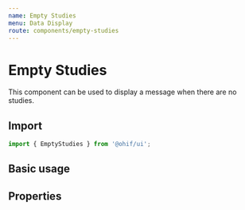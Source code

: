 ```yaml
---
name: Empty Studies
menu: Data Display
route: components/empty-studies
---
```



# Empty Studies

This component can be used to display a message when there are no studies.

## Import

```javascript
import { EmptyStudies } from '@ohif/ui';
```

## Basic usage

<Playground>
  <div className="p-4">
    <EmptyStudies />
  </div>
</Playground>

## Properties

<Props of={EmptyStudies} />
